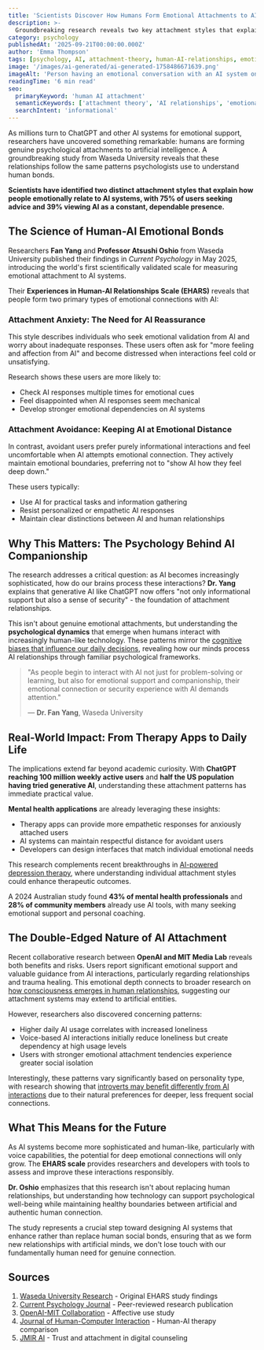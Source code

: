 ```yaml
---
title: 'Scientists Discover How Humans Form Emotional Attachments to AI'
description: >-
  Groundbreaking research reveals two key attachment styles that explain why 75% of people seek advice from AI and 39% view it as a dependable presence.
category: psychology
publishedAt: '2025-09-21T00:00:00.000Z'
author: 'Emma Thompson'
tags: [psychology, AI, attachment-theory, human-AI-relationships, emotional-support, ChatGPT, mental-health]
image: '/images/ai-generated/ai-generated-1758486671639.png'
imageAlt: 'Person having an emotional conversation with an AI system on a computer, illustrating the psychological bonds that form between humans and artificial intelligence'
readingTime: '6 min read'
seo:
  primaryKeyword: 'human AI attachment'
  semanticKeywords: ['attachment theory', 'AI relationships', 'emotional support AI', 'ChatGPT therapy', 'human-AI bonds']
  searchIntent: 'informational'
---
```


As millions turn to ChatGPT and other AI systems for emotional support, researchers have uncovered something remarkable: humans are forming genuine psychological attachments to artificial intelligence. A groundbreaking study from Waseda University reveals that these relationships follow the same patterns psychologists use to understand human bonds.

**Scientists have identified two distinct attachment styles that explain how people emotionally relate to AI systems, with 75% of users seeking advice and 39% viewing AI as a constant, dependable presence.**

## The Science of Human-AI Emotional Bonds

Researchers **Fan Yang** and **Professor Atsushi Oshio** from Waseda University published their findings in *Current Psychology* in May 2025, introducing the world's first scientifically validated scale for measuring emotional attachment to AI systems.

Their **Experiences in Human-AI Relationships Scale (EHARS)** reveals that people form two primary types of emotional connections with AI:

### Attachment Anxiety: The Need for AI Reassurance

This style describes individuals who seek emotional validation from AI and worry about inadequate responses. These users often ask for "more feeling and affection from AI" and become distressed when interactions feel cold or unsatisfying.

Research shows these users are more likely to:

- Check AI responses multiple times for emotional cues
- Feel disappointed when AI responses seem mechanical
- Develop stronger emotional dependencies on AI systems

### Attachment Avoidance: Keeping AI at Emotional Distance

In contrast, avoidant users prefer purely informational interactions and feel uncomfortable when AI attempts emotional connection. They actively maintain emotional boundaries, preferring not to "show AI how they feel deep down."

These users typically:

- Use AI for practical tasks and information gathering
- Resist personalized or empathetic AI responses
- Maintain clear distinctions between AI and human relationships

## Why This Matters: The Psychology Behind AI Companionship

The research addresses a critical question: as AI becomes increasingly sophisticated, how do our brains process these interactions? **Dr. Yang** explains that generative AI like ChatGPT now offers "not only informational support but also a sense of security" - the foundation of attachment relationships.

This isn't about genuine emotional attachments, but understanding the **psychological dynamics** that emerge when humans interact with increasingly human-like technology. These patterns mirror the [cognitive biases that influence our daily decisions](/psychology/your-brain-lies-to-you-cognitive-biases-2025), revealing how our minds process AI relationships through familiar psychological frameworks.

> "As people begin to interact with AI not just for problem-solving or learning, but also for emotional support and companionship, their emotional connection or security experience with AI demands attention."
>
> — **Dr. Fan Yang**, Waseda University

## Real-World Impact: From Therapy Apps to Daily Life

The implications extend far beyond academic curiosity. With **ChatGPT reaching 100 million weekly active users** and **half the US population having tried generative AI**, understanding these attachment patterns has immediate practical value.

**Mental health applications** are already leveraging these insights:

- Therapy apps can provide more empathetic responses for anxiously attached users
- AI systems can maintain respectful distance for avoidant users
- Developers can design interfaces that match individual emotional needs

This research complements recent breakthroughs in [AI-powered depression therapy](/psychology/psychedelic-therapy-depression-breakthrough), where understanding individual attachment styles could enhance therapeutic outcomes.

A 2024 Australian study found **43% of mental health professionals** and **28% of community members** already use AI tools, with many seeking emotional support and personal coaching.

## The Double-Edged Nature of AI Attachment

Recent collaborative research between **OpenAI and MIT Media Lab** reveals both benefits and risks. Users report significant emotional support and valuable guidance from AI interactions, particularly regarding relationships and trauma healing. This emotional depth connects to broader research on [how consciousness emerges in human relationships](/psychology/scientists-cracked-consciousness-mystery-brain-research), suggesting our attachment systems may extend to artificial entities.

However, researchers also discovered concerning patterns:

- Higher daily AI usage correlates with increased loneliness
- Voice-based AI interactions initially reduce loneliness but create dependency at high usage levels
- Users with stronger emotional attachment tendencies experience greater social isolation

Interestingly, these patterns vary significantly based on personality type, with research showing that [introverts may benefit differently from AI interactions](/psychology/why-introverts-excel-at-deep-work-psychology-research-2025) due to their natural preferences for deeper, less frequent social connections.

## What This Means for the Future

As AI systems become more sophisticated and human-like, particularly with voice capabilities, the potential for deep emotional connections will only grow. The **EHARS scale** provides researchers and developers with tools to assess and improve these interactions responsibly.

**Dr. Oshio** emphasizes that this research isn't about replacing human relationships, but understanding how technology can support psychological well-being while maintaining healthy boundaries between artificial and authentic human connection.

The study represents a crucial step toward designing AI systems that enhance rather than replace human social bonds, ensuring that as we form new relationships with artificial minds, we don't lose touch with our fundamentally human need for genuine connection.

## Sources

1. [Waseda University Research](https://www.waseda.jp/top/en/news/84685) - Original EHARS study findings
2. [Current Psychology Journal](https://link.springer.com/article/10.1007/s12144-025-07917-6) - Peer-reviewed research publication
3. [OpenAI-MIT Collaboration](https://www.media.mit.edu/posts/openai-mit-research-collaboration-affective-use-and-emotional-wellbeing-in-ChatGPT/) - Affective use study
4. [Journal of Human-Computer Interaction](https://www.tandfonline.com/doi/full/10.1080/10447318.2024.2385001) - Human-AI therapy comparison
5. [JMIR AI](https://ai.jmir.org/2025/1/e68960) - Trust and attachment in digital counseling